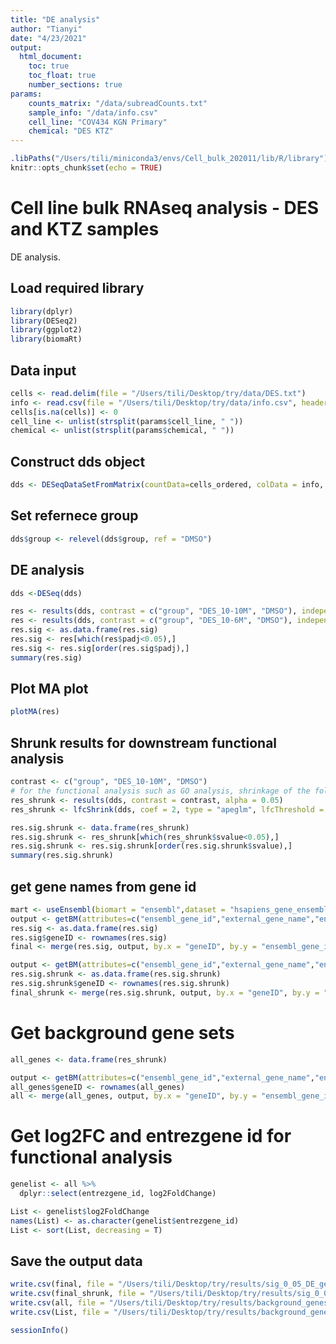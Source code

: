 ```yaml
---
title: "DE analysis"
author: "Tianyi"
date: "4/23/2021"
output: 
  html_document:
    toc: true
    toc_float: true
    number_sections: true
params:
    counts_matrix: "/data/subreadCounts.txt"
    sample_info: "/data/info.csv"
    cell_line: "COV434 KGN Primary"
    chemical: "DES KTZ" 
---
```


```r
.libPaths("/Users/tili/miniconda3/envs/Cell_bulk_202011/lib/R/library")
knitr::opts_chunk$set(echo = TRUE)
```

# Cell line bulk RNAseq analysis - DES and KTZ samples

DE analysis.  

## Load required library

```r
library(dplyr)
library(DESeq2)
library(ggplot2)
library(biomaRt)
```

## Data input

```r
cells <- read.delim(file = "/Users/tili/Desktop/try/data/DES.txt")
info <- read.csv(file = "/Users/tili/Desktop/try/data/info.csv", header = T, sep = ";")
cells[is.na(cells)] <- 0 
cell_line <- unlist(strsplit(params$cell_line, " "))
chemical <- unlist(strsplit(params$chemical, " "))
```

## Construct dds object

```r
dds <- DESeqDataSetFromMatrix(countData=cells_ordered, colData = info, design = ~ group) 
```

## Set refernece group

```r
dds$group <- relevel(dds$group, ref = "DMSO")
```

## DE analysis 

```r
dds <-DESeq(dds)

res <- results(dds, contrast = c("group", "DES_10-10M", "DMSO"), independentFiltering = T, pAdjustMethod = "fdr")
res <- results(dds, contrast = c("group", "DES_10-6M", "DMSO"), independentFiltering = T, pAdjustMethod = "fdr")
res.sig <- as.data.frame(res.sig)
res.sig <- res[which(res$padj<0.05),]
res.sig <- res.sig[order(res.sig$padj),]
summary(res.sig)
```

## Plot MA plot

```r
plotMA(res)
```

## Shrunk results for downstream functional analysis

```r
contrast <- c("group", "DES_10-10M", "DMSO") 
# for the functional analysis such as GO analysis, shrinkage of the fold changes is recommended
res_shrunk <- results(dds, contrast = contrast, alpha = 0.05)
res_shrunk <- lfcShrink(dds, coef = 2, type = "apeglm", lfcThreshold = 1)

res.sig.shrunk <- data.frame(res_shrunk)
res.sig.shrunk <- res_shrunk[which(res_shrunk$svalue<0.05),]
res.sig.shrunk <- res.sig.shrunk[order(res.sig.shrunk$svalue),]
summary(res.sig.shrunk)
```

## get gene names from gene id

```r
mart <- useEnsembl(biomart = "ensembl",dataset = "hsapiens_gene_ensembl")
output <- getBM(attributes=c("ensembl_gene_id","external_gene_name","entrezgene_id","description"), mart = mart)
res.sig <- as.data.frame(res.sig)
res.sig$geneID <- rownames(res.sig)
final <- merge(res.sig, output, by.x = "geneID", by.y = "ensembl_gene_id", all.x = T, all.y = F)

output <- getBM(attributes=c("ensembl_gene_id","external_gene_name","entrezgene_id","description"), mart = mart)
res.sig.shrunk <- as.data.frame(res.sig.shrunk)
res.sig.shrunk$geneID <- rownames(res.sig.shrunk)
final_shrunk <- merge(res.sig.shrunk, output, by.x = "geneID", by.y = "ensembl_gene_id", all.x = T, all.y = F)
```

# Get background gene sets

```r
all_genes <- data.frame(res_shrunk)

output <- getBM(attributes=c("ensembl_gene_id","external_gene_name","entrezgene_id","description"), mart = mart)
all_genes$geneID <- rownames(all_genes)
all <- merge(all_genes, output, by.x = "geneID", by.y = "ensembl_gene_id", all.x = T, all.y = F)
```

# Get log2FC and entrezgene id for functional analysis

```r
genelist <- all %>% 
  dplyr::select(entrezgene_id, log2FoldChange) 

List <- genelist$log2FoldChange
names(List) <- as.character(genelist$entrezgene_id)
List <- sort(List, decreasing = T)
```

## Save the output data

```r
write.csv(final, file = "/Users/tili/Desktop/try/results/sig_0_05_DE_genes.csv")
write.csv(final_shrunk, file = "/Users/tili/Desktop/try/results/sig_0_05_DE_genes_shrunk.csv")
write.csv(all, file = "/Users/tili/Desktop/try/results/background_genes_shrunk.csv")
write.csv(List, file = "/Users/tili/Desktop/try/results/background_genes_list_log2fc_shrunk.csv")
```

```r
sessionInfo()
```
